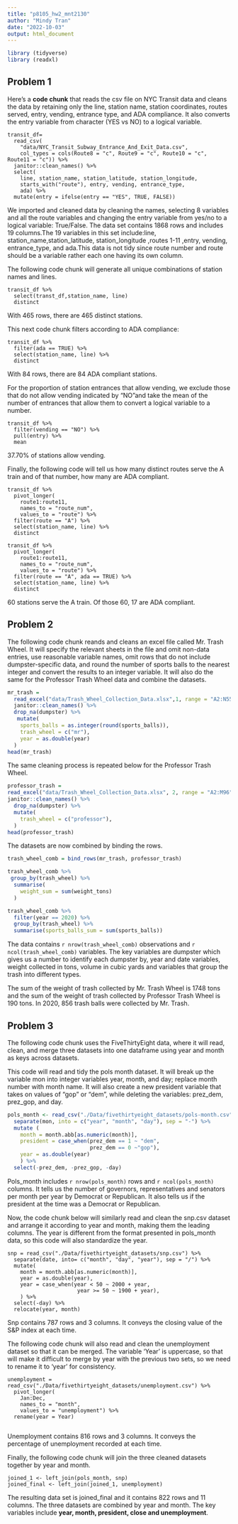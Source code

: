 ```yaml
---
title: "p8105_hw2_mnt2130"
author: "Mindy Tran"
date: "2022-10-03"
output: html_document
---
```


```r
library (tidyverse)
library (readxl)
```

## Problem 1 

Here's a **code chunk** that reads the csv file on NYC Transit data and cleans the data by retaining only the line, station name, station coordinates, routes served, entry, vending, entrance type, and ADA compliance. It also converts the entry variable from character (YES vs NO) to a logical variable. 

```r_transit
transit_df=
  read_csv(
    "data/NYC_Transit_Subway_Entrance_And_Exit_Data.csv",
    col_types = cols(Route8 = "c", Route9 = "c", Route10 = "c", Route11 = "c")) %>% 
  janitor::clean_names() %>% 
  select(
    line, station_name, station_latitude, station_longitude, 
    starts_with("route"), entry, vending, entrance_type, 
    ada) %>% 
  mutate(entry = ifelse(entry == "YES", TRUE, FALSE))
```
We imported and cleaned data by cleaning the names, selecting 8 variables and all the route variables and changing the entry variable from yes/no to a logical variable: True/False. The data set contains 1868 rows and includes 19 columns.The  19 variables in this set include:line, station_name,station_latitude, station_longitude ,routes 1-11 ,entry, vending, entrance_type, and ada.This data is not tidy since route number and route should be a variable rather each one having its own column. 

The following code chunk will generate all unique combinations of station names and lines. 
```r_distinct
transit_df %>%
  select(transt_df,station_name, line)  
  distinct
```
With 465 rows, there are 465 distinct stations. 

This next code chunk filters according to ADA compliance:
```r_ADA
transit_df %>% 
  filter(ada == TRUE) %>% 
  select(station_name, line) %>% 
  distinct
```
With 84 rows, there are 84 ADA compliant stations.

For the proportion of station entrances that allow vending, we exclude those that do not allow vending indicated by "NO"and take the mean of the number of entrances that allow them to convert a logical variable to a number. 

```r_vending
transit_df %>% 
  filter(vending == "NO") %>% 
  pull(entry) %>% 
  mean
```
37.70% of stations allow vending. 

Finally, the following code will tell us how many distinct routes serve the A train and of that number, how many are ADA compliant. 

```r_distinct_A
transit_df %>% 
  pivot_longer(
    route1:route11,
    names_to = "route_num",
    values_to = "route") %>% 
  filter(route == "A") %>% 
  select(station_name, line) %>% 
  distinct

transit_df %>% 
  pivot_longer(
    route1:route11,
    names_to = "route_num",
    values_to = "route") %>% 
  filter(route == "A", ada == TRUE) %>% 
  select(station_name, line) %>% 
  distinct
```
60 stations serve the A train. Of those 60, 17 are ADA compliant. 

## Problem 2
The following code chunk reands and cleans an excel file called Mr. Trash Wheel. It will specify the relevant sheets in the file and omit non-data entries, use reasonable variable names, omit rows that do not include dumpster-specific data, and round the number of sports balls to the nearest integer and convert the results to an integer variable. It will also do the same for the Professor Trash Wheel data and combine the datasets. 

```r
mr_trash = 
  read_excel("data/Trash_Wheel_Collection_Data.xlsx",1, range = "A2:N550") %>%
  janitor::clean_names() %>% 
  drop_na(dumpster) %>% 
   mutate(
    sports_balls = as.integer(round(sports_balls)),
    trash_wheel = c("mr"),
    year = as.double(year)
  )
head(mr_trash)
```

The same cleaning process is repeated below for the Professor Trash Wheel. 

```r
professor_trash =
read_excel("data/Trash_Wheel_Collection_Data.xlsx", 2, range = "A2:M96") %>%
janitor::clean_names() %>% 
  drop_na(dumpster) %>% 
  mutate(
    trash_wheel = c("professor"),
  )
head(professor_trash)
```

The datasets are now combined by binding the rows.

```r
trash_wheel_comb = bind_rows(mr_trash, professor_trash)

trash_wheel_comb %>% 
 group_by(trash_wheel) %>%
  summarise(
    weight_sum = sum(weight_tons)
  )

trash_wheel_comb %>%
  filter(year == 2020) %>%
  group_by(trash_wheel) %>%
  summarise(sports_balls_sum = sum(sports_balls))
```
The data contains `r nrow(trash_wheel_comb)` observations and `r ncol(trash_wheel_comb)` variables. The key variables are dumpster which gives us a number to identify each dumpster by, year and date variables, weight collected in tons, volume in cubic yards and variables that group the trash into different types. 

The sum of the weight of trash collected by Mr. Trash Wheel is 1748 tons and the sum of the weight of trash collected by Professor Trash Wheel is 190 tons. In 2020, 856 trash balls were collected by Mr. Trash. 


## Problem 3 
The following code chunk uses the FiveThirtyEight data, where it will read, clean, and merge three datasets into one dataframe using year and month as keys across datasets. 

This code will read and tidy the pols month dataset. It will break up the variable mon into integer variables year, month, and day; replace month number with month name. It will also create a new president variable that takes on values of "gop" or "dem", while deleting the variables: prez_dem, prez_gop, and day. 

```r
pols_month <- read_csv("./Data/fivethirtyeight_datasets/pols-month.csv") %>%
  separate(mon, into = c("year", "month", "day"), sep = "-") %>%
  mutate (
    month = month.abb[as.numeric(month)],
    president = case_when(prez_dem == 1 ~ "dem",
                          prez_dem == 0 ~"gop"),
    year = as.double(year)
    ) %>%
  select(-prez_dem, -prez_gop, -day)
```
Pols_month includes `r nrow(pols_month)` rows and `r ncol(pols_month)` columns. It tells us the number of governors, representatives and senators per month per year by Democrat or Republican. It also tells us if the president at the time was a Democrat or Republican. 

Now, the code chunk below will similarly read and clean the snp.csv dataset and arrange it according to year and month, making them the leading columns. The year is different from the format presented in pols_month data, so this code will also standardize the year. 
```r_snp_clean
snp = read_csv("./Data/fivethirtyeight_datasets/snp.csv") %>%
  separate(date, into= c("month", "day", "year"), sep = "/") %>%
  mutate(
    month = month.abb[as.numeric(month)],
    year = as.double(year),
    year = case_when(year < 50 ~ 2000 + year,
                      year >= 50 ~ 1900 + year),
    ) %>%
  select(-day) %>%
  relocate(year, month)
```
Snp contains 787 rows  and 3 columns. It conveys the closing value of the S&P index at each time.

The following code chunk will also read and clean the unemployment dataset so that it can be merged. The variable 'Year' is uppercase, so that will make it difficult to merge by year with the previous two sets, so we need to rename it to 'year' for consistency. 

```r_unemployment
unemployment = read_csv("./Data/fivethirtyeight_datasets/unemployment.csv") %>%
  pivot_longer(
    Jan:Dec,
    names_to = "month",
    values_to = "unemployment") %>%
  rename(year = Year)
  
```
Unemployment contains 816 rows and 3 columns. It conveys the percentage of unemployment recorded at each time.

Finally, the following code chunk will join the three cleaned datasets together by year and month. 

```r_joined
joined_1 <- left_join(pols_month, snp)
joined_final <- left_join(joined_1, unemployment)
```
The resulting data set is  joined_final and it  contains 822 rows and 11 columns. The three datasets are combined by year and month. The key variables include **year, month, president, close and unemployment**.  

